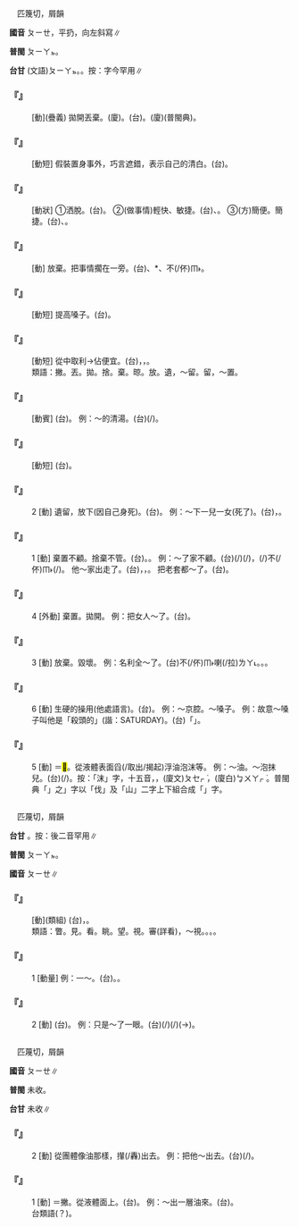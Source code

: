 
=={{ruby|撇|ㄆㄧㄝ}}==

　匹篾切，屑韻

'''國音''' <rt>ㄆㄧㄝ</rt>{{ruby|。|ㄆㄧㄝˇ}}，平扔，向左斜寫∥

'''普閩''' <rt>ㄆㄧㄚㆵ</rt>。

'''台甘''' (文語)<rt>ㄆㄧㄚㆵ</rt>{{ruby|。|ㄅㄧㄚㆵ}}。{{ruby|(語)|ㄅㄧㆷ}}{{ruby|。|ㄆㄨㄚㆵ}}。按：字今罕用∥

    

==='''『{{ruby|撇|ㄆㄧㄝ}}{{ruby|棄|ㄑㄧˋ}}』'''===
: [動](疊義) 拋開丟棄。(廈){{ruby|撇|ㄆㄧㄚㆵ}}{{ruby|<mark>&#xffa58;</mark>|ㄙㄚㆶ}}。(台){{ruby|<mark>&#xffaf0;</mark>|ㄏㆪ˪}}{{ruby|<mark>&#xffa58;</mark>|ㄙㄚㆶ}}。(廈){{ruby|擷|ㄏㄧㄚㆵ}}{{ruby|<mark>&#xffa58;</mark>|ㄙㄚㆶ}}(普閩典)。
    

==='''『{{ruby|撇|ㄆㄧㄝ}}{{ruby|清|ㄑㄧㄥ}}』'''===
: [動短] 假裝置身事外，巧言遮錯，表示自己的清白。(台){{ruby|洗|ㄙㄨㆤˋ}}{{ruby|/|ㄙㆤˋ}}{{ruby|清|ㄑㄧㄥ}}。
    

==='''『{{ruby|撇|ㄆㄧㄝ}}{{ruby|脫|ㄊㄨㄛ}}』'''===
: [動狀] ①洒脫。(台){{ruby|畫|ㄨㆤ˫}}{{ruby|圖|ㄉㆦˊ}}{{ruby|用|ㄧㆲ˫}}{{ruby|/|ㄧㄥ˫}}{{ruby|筆|ㄅㄧㆵ}}{{ruby|一|ㄐㄧㆵ ͘}}{{ruby|掃|ㄙㄠ˪}}{{ruby|無|ㆠㄜˊ}}{{ruby|停|ㄊㄧㄥˊ}}{{ruby|滯|ㄉㄧ˫}}。 ②(做事情)輕快、敏捷。(台){{ruby|輕|ㄎㄧㄣ}}{{ruby|快|ㄎㄨㄞ˪}}、{{ruby|敏|ㆠㄧㄣˋ}}{{ruby|捷|ㄐㄧㄚㆵ ͘}}。 ③(方)簡便。簡捷。(台){{ruby|輕|ㄎㄧㄣ}}{{ruby|鬆|ㄙㄤ}}、{{ruby|輕|ㄎㄧㄣ}}{{ruby|快|ㄎㄨㄞ˪}}。
    

==='''『{{ruby|撇|ㄆㄧㄝ}}{{ruby|開|ㄎㄞ}}』'''===
: [動] 放棄。把事情擱在一旁。(台){{ruby|放|ㄅㄤ˪}}{{ruby|咧|ㄌㆤ˪}}、{{ruby|擷|ㄏㄧㄚㆵ}}*{{ruby|咧|ㄌㆤ˪}}、不(/伓)<rt>ㆬ˫</rt>{{ruby|管|ㄍㄨㄢˋ}}。
    

==='''『{{ruby|撇|ㄆㄧㄝ}}{{ruby|嗓|ㄙㄤˇ}}{{ruby|子|·ㄗˇ}}』'''===
: [動短] 提高嗓子。(台){{ruby|格|ㄍㄧㆤㆶ}}{{ruby|大|ㄉㄨㄚ˫}}{{ruby|聲|ㄒㄧㆩ}}。
    

==='''『{{ruby|撇|ㄆㄧㄝ}}{{ruby|油|ㄧㄡˊ}}{{ruby|兒|ㄦ}}』'''===
: [動短] 從中取利→佔便宜。(台){{ruby|撈|ㄌㄧㄜˊ}}{{ruby|油|ㄧㄨˊ}}，{{ruby|抽|ㄊㄧㄨ}}{{ruby|頭|ㄊㄠˊ}}，{{ruby|扣|ㄎㄚ˪}}{{ruby|油|ㄧㄨˊ}}。
:類語：撇。丟。拋。捨。棄。晾。放。遺，～留。留，～置。
:
    

==='''『{{ruby|撇|ㄆㄧㄝ}}{{ruby|沫|ㄇㄛˋ}}{{ruby|子|·ㄗˇ}}』'''===
: [動賓] (台){{ruby|撈|ㄌㄧㄜˊ}}{{ruby|沫|ㄆㄨㆤㆷ ͘}}。 例：～的清湯。(台){{ruby|撩|ㄌㄧㄜˊ}}(/{{ruby|<mark>&#xffcd1;</mark>|ㄍㄧㄣˊ}}){{ruby|沫|ㄆㄨㆤㆷ ͘}}{{ruby|丌|ㆤ}}{{ruby|清|ㄑㄧㄥ}}{{ruby|湯|ㄊㆭ}}。
    

==='''『{{ruby|撇|ㄆㄧㄝ}}{{ruby|京|ㄐㄧㄥ}}{{ruby|腔|ㄑㄧㄤ}}』'''===
: [動短] (台){{ruby|咾|ㄌㄠˋ}}{{ruby|北|ㄅㄚㆶ}}{{ruby|京|ㄍㄧㆩ}}{{ruby|話|ㄨㆤ˫}}。
    

==='''『{{ruby|撇|ㄆㄧㄝ}}』'''===
:2  [動] 遺留，放下(因自己身死)。(台){{ruby|放|ㄅㄤ˪}}。 例：～下一兒一女(死了)。(台){{ruby|放|ㄅㄤ˪}}{{ruby|一|ㄧㆵ}}{{ruby|男|ㄌㆰˊ}}{{ruby|一|ㄧㆵ}}{{ruby|女|ㄌㄧˋ}}{{ruby|/|ㄌㄨˋ}}，{{ruby|無|ㆠㄜˊ}}{{ruby|人|ㄌㄤˊ}}{{ruby|通|ㄊㄤ}}{{ruby|照|ㄐㄧㄠ˪}}{{ruby|顧|ㄍㆦ˪}}。
    

==='''『{{ruby|撇|ㄆㄧㄝ}}』'''===
:1  [動] 棄置不顧。捨棄不管。(台){{ruby|放|ㄅㄤ˪}}{{ruby|<mark>&#xffa58;</mark>|ㄙㄚㆶ}}。{{ruby|放|ㄏㆲ˪}}{{ruby|棄|ㄎㄧ˪}}。 例：～了家不顧。(台){{ruby|厝|ㄘㄨ˪}}{{ruby|內|ㄌㄞ˫}}{{ruby|丌|ㆤ}}{{ruby|載|ㄉㄞ˫}}(/{{ruby|戴|ㄉㄞ˪}}){{ruby|事|ㄐㄧ˪}}(/{{ruby|人|ㄌㄤˊ}})，{{ruby|拋|ㄆㄚ}}(/{{ruby|放|ㄅㄤ˪}}){{ruby|咧|ㄌㆤ˪}}不(/伓)<rt>ㆬ˫</rt>{{ruby|管|ㄍㄨㄢˋ}}{{ruby|顧|ㄍㆦ˪}}(/{{ruby|無|ㆠㄜˊ}}{{ruby|負|ㄏㄨ˫}}{{ruby|責|ㄐㄧㆤㆶ}}{{ruby|任|ㆢㄧㆬ˫}}{{ruby|/|ㄌㄧㆬ˫}})。 他～家出走了。(台){{ruby|厝|ㄘㄨ˪}}{{ruby|內|ㄌㄞ˫}}{{ruby|丌|ㆤ}}{{ruby|人|ㆢㄧㄣˊ}}{{ruby|/|ㄌㄧㄣˊ}}{{ruby|事|ㄙㄨ˫}}，{{ruby|放|ㄅㄤ˪}}{{ruby|下|ㄏㆤ˫}}{{ruby|咧|ㄌㆤ˪}}，{{ruby|做|ㄗㄨㆤ˪}}{{ruby|/|ㄗㄜ˪}}{{ruby|伊|ㄧ}}{{ruby|去|ㄎㄧ˪}}。 把老套都～了。(台){{ruby|廢|ㄏㄨㄧ˪}}{{ruby|/|ㄏㄨㆤ˪}}{{ruby|棄|ㄎㄧ˪}}{{ruby|古|ㄍㆦˋ}}{{ruby|老|ㄌㄜˋ}}{{ruby|丌|ㆤ}}{{ruby|辦|ㄅㄢ˫}}{{ruby|法|ㄏㄨㄚㆵ}}。
    

==='''『{{ruby|撇|ㄆㄧㄝ}}』'''===
:4  [外動] 棄置。拋開。 例：把女人～了。(台){{ruby|放|ㄅㄤ˪}}{{ruby|<mark>&#xffa58;</mark>|ㄙㄚㆶ}}{{ruby|查|ㄗㄚ}}{{ruby|某|ㆠㆦˋ}}{{ruby|人|ㄌㄤˊ}}。
    

==='''『{{ruby|撇|ㄆㄧㄝ}}』'''===
:3  [動] 放棄。毀壞。 例：名利全～了。(台){{ruby|名|ㆠㄧㄥˊ}}{{ruby|利|ㄌㄧ˫}}{{ruby|攏|ㄌㆲˋ}}{{ruby|放|ㄏㆲ˪}}{{ruby|棄|ㄎㄧ˪}}不(/伓)<rt>ㆬ˫</rt>{{ruby|挃|ㄉㄧㆷ ͘}}喇(/拉)<rt>ㄌㄚ˪</rt>。{{ruby|<mark>&#xffaf0;</mark>|ㄏㆪ˪}}{{ruby|<mark>&#xffa58;</mark>|ㄙㄚㆶ}}{{ruby|去|ㄎㄧ˪}}。{{ruby|廢|ㄏㄨㆤ˪}}{{ruby|/|ㄏㄨㄧ˪}}{{ruby|了|ㄌㄧㄠˋ}}{{ruby|了|ㄌㄧㄠˋ}}。
    

==='''『{{ruby|撇|ㄆㄧㄝ}}』'''===
:6  [動] 生硬的操用(他處語言)。(台){{ruby|咾|ㄌㄠˋ}}。 例：～京腔。～嗓子。 例：故意～嗓子叫他是「殺頭的」(諧：SATURDAY)。(台){{ruby|故|ㄍㆦ˪}}{{ruby|意|ㄧ˪}}{{ruby|假|ㄍㆤ˪}}{{ruby|咾|ㄌㄠˋ}}{{ruby|一|ㄐㄧㆵ ͘}}{{ruby|句|ㄍㄨ˪}}「{{ruby|殺|ㄙㄚㆵ}}{{ruby|頭|ㄊㆦˊ}}{{ruby|咧|ㄌㆤ˪}}」。
    

==='''『{{ruby|撇|ㄆㄧㄝ}}』'''===
:5  [動] ＝<mark>&#xffbd8;</mark>。從液體表面舀(/取出/揭起)浮油泡沫等。 例：～油。～泡抹兒。(台){{ruby|撩|ㄌㄧㄜˊ}}{{ruby|沫|ㄆㄨㆤㆷ ͘}}{{ruby|/|ㄆㆤㆷ ͘}}(/{{ruby|滓|ㄉㄞˋ}})。按：「沫」字，十五音，{{ruby|(漳)|ㄆㄨㆤㆷ ͘}}，(廈文)<rt>ㄆㆤㆷ ͘</rt>，(廈白)<rt>ㆠㄨㄚㆷ ͘</rt>。普閩典「{{ruby|撩|ㄌㄧㄜˊ}}{{ruby|<mark>&#xf90fc;</mark>|ㄆㆤㆷ ͘}}」之{{ruby|「|ㄆㆤㆷ ͘}}」字以「伐」及「山」二字上下組合成「{{ruby|<mark>&#xf90fc;</mark>|ㄆㆤㆷ ͘}}」字。
    

=={{ruby|瞥|ㄆㄧㄝ}}==

　匹蔑切，屑韻

'''台甘''' {{ruby|(文)|ㄆㄧㄚㆵ}}{{ruby|。|ㄅㆤ˪}}{{ruby|。|ㄅㄧㄚㆵ}}。按：後二音罕用∥

'''普閩''' <rt>ㄆㄧㄚㆵ</rt>。

'''國音''' <rt>ㄆㄧㄝ</rt>∥

    

==='''『{{ruby|瞥|ㄆㄧㄝ}}{{ruby|見|ㄐㄧㄢˋ}}』'''===
: [動](類組) (台){{ruby|無|ㆠㄜˊ}}{{ruby|真|ㄐㄧㄣ}}{{ruby|詳|ㄒㄧㆲˊ}}{{ruby|細|ㄙㆤ˪}}{{ruby|注|ㄗㄨ˪}}{{ruby|意|ㄧ˪}}{{ruby|看|ㄎㄨㆩ˪}}，{{ruby|總|ㄗㆲˋ}}{{ruby|是|ㄒㄧ˫}}{{ruby|有|ㄨ˫}}{{ruby|曾|ㆠㄚㆵ}}{{ruby|看|ㄎㄨㆩ˪}}{{ruby|見|ㄍㆪ˪}}。
:類語：瞥。見。看。眺。望。視。審(詳看)，～視。{{ruby|瞟|ㄆㄧㄠ}}。{{ruby|盯|ㄉㄧㄥ}}。{{ruby|瞪|ㄉㄥˋ}}。
:
    

==='''『{{ruby|瞥|ㄆㄧㄝ}}』'''===
:1  [動量] 例：一～。(台){{ruby|影|ㄧㆩˋ}}{{ruby|一|ㄐㄧㆵ ͘}}{{ruby|下|·ㆤ˫}}。{{ruby|簡|ㄍㄢ}}{{ruby|單|ㄉㄢ}}{{ruby|看|ㄎㄨㆩ˪}}{{ruby|一|ㄐㄧㆵ ͘}}{{ruby|下|·ㆤ˫}}。
    

==='''『{{ruby|瞥|ㄆㄧㄝ}}』'''===
:2  [動] (台){{ruby|影|ㄧㆩˋ}}{{ruby|一|ㄐㄧㆵ ͘}}{{ruby|下|·ㆤ˫}}。 例：只是～了一眼。(台){{ruby|簡|ㄍㄢ}}{{ruby|單|ㄉㄢ}}(/{{ruby|少|ㄒㄧㄜˋ}}{{ruby|許|ㄎㄨㄚˋ}}){{ruby|影|ㄧㆩˋ}}(/{{ruby|映|ㄧㆩ˪}}){{ruby|一|ㄐㄧㆵ ͘}}{{ruby|下|·ㆤ˫}}{{ruby|而|ㄌㄧˊ}}{{ruby|已|ㄧˋ}}(→{{ruby|爾|ㄋㄧㄚ˫}}{{ruby|爾|ㄋㄧㄚ˫}})。
    

=={{ruby|<mark>&#xffbd8;</mark>|ㄆㄧㄝ}}==

　匹蔑切，屑韻

'''國音''' <rt>ㄆㄧㄝ</rt>∥

'''普閩''' 未收。

'''台甘''' 未收∥

    

==='''『{{ruby|<mark>&#xffbd8;</mark>|ㄆㄧㄝ}}』'''===
:2  [動] 從團體像{{ruby|撇|ㄆㄧㄝ}}油那樣，攆(/轟)出去。 例：把他～出去。(台){{ruby|加|ㄍㄚ}}{{ruby|<mark>&#xf9073;</mark>|ㄌㄧㄜˊ}}(/{{ruby|趕|ㄍㄨㆩˋ}}){{ruby|出|ㄘㄨㆵ}}{{ruby|去|·ㄎㄧ˪}}。
    

==='''『{{ruby|<mark>&#xffbd8;</mark>|ㄆㄧㄝ}}』'''===
:1  [動] ＝撇。從液體面上{{ruby|舀|ㄧㄠˇ}}。(台){{ruby|撩|ㄌㄧㄜˊ}}。 例：～出一層油來。(台){{ruby|撩|ㄌㄧㄜˊ}}{{ruby|一|ㄐㄧㆵ ͘}}{{ruby|重|ㄉㄧㄥˊ}}{{ruby|油|ㄧㄨˊ}}{{ruby|起|·ㄎㄧˋ}}{{ruby|來|·ㄌㄞˊ}}。
:台類語{{ruby|：|ㄍㆦ}}{{ruby|。|ㄏㆦˊ}}(？)。
:
    
